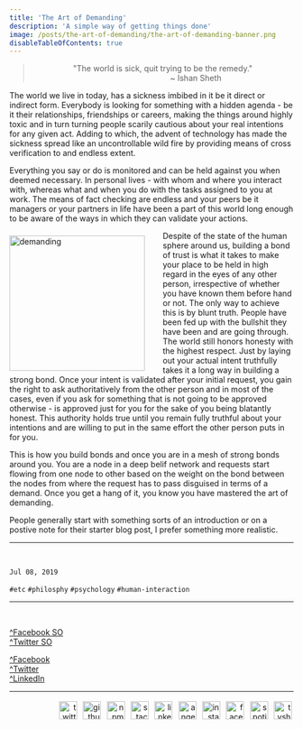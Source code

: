 ```yaml
---
title: 'The Art of Demanding'
description: 'A simple way of getting things done'
image: /posts/the-art-of-demanding/the-art-of-demanding-banner.png
disableTableOfContents: true
---
```


<blockquote>
    <p style="text-align:center">
        "The world is sick, quit trying to be the remedy."
        <br />
        <span style="text-align:right;padding-right:8rem;display:block;">~ Ishan Sheth</span>
    </p>
</blockquote>

The world we live in today, has a sickness imbibed in it be it direct or indirect form. Everybody is looking for something with a hidden agenda - be it their relationships, friendships or careers, making the things around highly toxic and in turn turning people scarily cautious about your real intentions for any given act. Adding to which,  the advent of technology has made the sickness spread like an uncontrollable wild fire by providing means of cross verification to and endless extent.

Everything you say or do is monitored and can be held against you when deemed necessary. In personal lives - with whom and where you interact with, whereas what and when you do with the tasks assigned to you at work. The means of fact checking are endless and your peers be it managers or your partners in life have been a part of this world long enough to be aware of the ways in which they can validate your actions.

<img src="/posts/the-art-of-demanding/demand.jpg" alt="demanding" align="left" width="240px" style="padding-top:.5rem; margin-right: 2rem" />

Despite of the state of the human sphere around us, building a bond of trust is what it takes to make your place to be held in high regard in the eyes of any other person, irrespective of whether you have known them before hand or not. The only way to achieve this is by blunt truth. People have been fed up with the bullshit they have been and are going through. The world still honors honesty with the highest respect. Just by laying out your actual intent truthfully takes it a long way in building a strong bond. Once your intent is validated after your initial request, you gain the right to ask authoritatively from the other person and in most of the cases, even if you ask for something that is not going to be approved otherwise - is approved just for you for the sake of you being blatantly honest. This authority holds true until you remain fully truthful about your intentions and are willing to put in the same effort the other person puts in for you.

This is how you build bonds and once you are in a mesh of strong bonds around you. You are a node in a deep belif network and requests start flowing from one node to other based on the weight on the bond between the nodes from where the request has to pass disguised in terms of a demand. Once you get a hang of it, you know you have mastered the art of demanding.

People generally start with something sorts of an introduction or on a postive note for their starter blog post, I prefer something more realistic.

---
<br />

`Jul 08, 2019`

`#etc` `#philosphy` `#psychology` `#human-interaction`

---
<br />

<a href="https://www.facebook.com/share.php?u=https://imsheth.com&quote=imsheth" target="_blank" rel="noopener noreferrer">^Facebook SO</a><br />
<a href="http://twitter.com/home?status=https://imsheth.com&quote=imsheth" target="_blank" rel="noopener noreferrer">^Twitter SO</a><br />


<a href="https://www.facebook.com/sharer.php?u=https://imsheth.com&quote=imsheth" target="_blank" rel="noopener noreferrer">^Facebook</a><br />
<a href="https://twitter.com/intent/tweet?url=https://imsheth.com&text=imsheth&hashtags=ishansheth" target="_blank" rel="noopener noreferrer">^Twitter</a><br />
<a href="https://www.linkedin.com/shareArticle?mini=true&url=https://imsheth.com&title=imsheth&summary=ishansheth&source=imsheth.com" target="_blank" rel="noopener noreferrer">^LinkedIn</a><br />

---

<div style="text-align: right; margin-top: 0.55rem; margin-bottom: 0.40rem;">
  <a href="https://twitter.com/theimsheth" target="_blank" rel="noopener noreferrer" style="text-decoration:none;">
    <img src="/social/twitter.svg" alt="twitter" style="height: 32px; width: 32px; margin: .2rem" />
  </a>
  <a href="https://github.com/imsheth" target="_blank" rel="noopener noreferrer" style="text-decoration:none;">
    <img src="/social/github.svg" alt="github" style="height: 32px; width: 32px; margin: .2rem" />
  </a>
  <a href="https://www.npmjs.com/~imsheth" target="_blank" rel="noopener noreferrer" style="text-decoration:none;">
    <img src="/social/npm.svg" alt="npm" style="height: 32px; width: 32px; margin: .2rem" />
  </a>
  <a href="https://stackoverflow.com/users/3152654/imsheth?tab=profile" target="_blank" rel="noopener noreferrer" style="text-decoration:none;">
    <img src="/social/stackoverflow.svg" alt="stackoverflow" style="height: 32px; width: 32px; margin: .2rem" />
  </a>
  <a href="https://in.linkedin.com/in/imsheth" target="_blank" rel="noopener noreferrer" style="text-decoration:none;">
    <img src="/social/linkedin.svg" alt="linkedin" style="height: 32px; width: 32px; margin: .2rem" />
  </a>
  <a href="https://angel.co/u/imsheth" target="_blank" rel="noopener noreferrer" style="text-decoration:none;">
    <img src="/social/angellist.svg" alt="angellist" style="height: 32px; width: 32px; margin: .2rem" />
  </a>  
  <a href="https://instagram.com/imsheth/" target="_blank" rel="noopener noreferrer" style="text-decoration:none;">
    <img src="/social/instagram.svg" alt="instagram" style="height: 32px; width: 32px; margin: .2rem" />
  </a>
  <a href="https://www.facebook.com/imsheth" target="_blank" rel="noopener noreferrer" style="text-decoration:none;">
    <img src="/social/facebook.svg" alt="facebook" style="height: 32px; width: 32px; margin: .2rem" />
  </a>
  <a href="https://open.spotify.com/user/orekqqr23uij1ehi7upg9akat?si=xXA0ZUqxQW2GgFYzdXgAOA&nd=1" target="_blank" rel="noopener noreferrer" style="text-decoration:none;">
    <img src="/social/spotify.svg" alt="spotify" style="height: 32px; width: 32px; margin: .2rem" />
  </a>
  <a href="https://www.tvshowtime.com/1589595" target="_blank" rel="noopener noreferrer" style="text-decoration:none;">
    <img src="/social/tvtime.svg" alt="tvshowtime" style="height: 32px; width: 32px; margin: .2rem" />
  </a>
  
</div>
